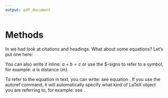 ```yaml
---
output: pdf_document
---
```


# Methods

In \autoref{label1} we had look at citations and headings. What about some equations? Let's put one here: 

\begin{equation}
\label{eq-abc}
a + b = c
\end{equation}

You can also write it inline: $a + b = c$ or use the $-signs to refer to a symbol, for example: $a$ is distance (m).

To refer to the equation in text, you can write: see equation \ref{eq-abc}. If you use the autoref command, it will automatically specify what kind of LaTeX object you are referring to, for example: see \autoref{eq-abc}.

